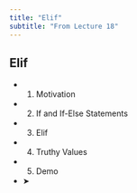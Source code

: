 ```yaml
---
title: "Elif"
subtitle: "From Lecture 18"
---
```


## Elif

- 1. Motivation
- 2. If and If-Else Statements
- 3. Elif
- 4. Truthy Values
- 5. Demo
- ➤


